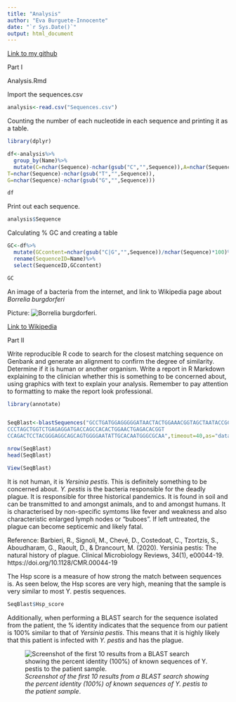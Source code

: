 ```yaml
---
title: "Analysis"
author: "Eva Burguete-Innocente"
date: "`r Sys.Date()`"
output: html_document
---
```


[Link to my github](https://github.com/evainnocente/Rentrez)

Part I

Analysis.Rmd

Import the sequences.csv

```r
analysis<-read.csv("Sequences.csv")

```

Counting the number of each nucleotide in each sequence and printing it as a table.
```r

library(dplyr)

df<-analysis%>%
  group_by(Name)%>%
  mutate(C=nchar(Sequence)-nchar(gsub("C","",Sequence)),A=nchar(Sequence)-nchar(gsub("A","",Sequence)), 
T=nchar(Sequence)-nchar(gsub("T","",Sequence)),
G=nchar(Sequence)-nchar(gsub("G","",Sequence)))

df   

```

Print out each sequence.

```r
analysis$Sequence  
```

Calculating % GC and creating a table
```r

GC<-df%>%
  mutate(GCcontent=nchar(gsub("C|G","",Sequence))/nchar(Sequence)*100)%>%
  rename(SequenceID=Name)%>%
  select(SequenceID,GCcontent)

GC
```

An image of a bacteria from the internet, and link to Wikipedia page about _Borrelia burgdorferi_

Picture:
![_Borrelia burgdorferi_.](C:/Users/evain/OneDrive - Queen's University/university/BIOL 432/Week 6/Rentrez/bacteria.jpg)


[Link to Wikipedia](https://en.wikipedia.org/wiki/Borrelia_burgdorferi) 

Part II

Write reproducible R code to search for the closest matching sequence on Genbank and generate an alignment to confirm the degree of similarity. Determine if it is human or another organism. Write a report in R Markdown explaining to the clinician whether this is something to be concerned about, using graphics with text to explain your analysis. Remember to pay attention to formatting to make the report look professional.

```r
library(annotate)


SeqBlast<-blastSequences("GCCTGATGGAGGGGGATAACTACTGGAAACGGTAGCTAATACCGCATGACCTCGCAAGAGCAAAGTGGGGGACCTTAGGGCCTCACGCCATCGGATGAACCCAGATGGGATTAGCTAGTAGGTGGGGTAATGGCTCACCTAGGCGACGAT
CCCTAGCTGGTCTGAGAGGATGACCAGCCACACTGGAACTGAGACACGGT
CCAGACTCCTACGGGAGGCAGCAGTGGGGAATATTGCACAATGGGCGCAA",timeout=40,as="data.frame")

nrow(SeqBlast)
head(SeqBlast)

View(SeqBlast)
```

  It is not human, it is _Yersinia pestis_. 
  This is definitely something to be concerned about. _Y. pestis_ is the bacteria responsible for the deadly plague. It is responsible for three historical pandemics. It is found in soil and can be transmitted to and amongst animals, and to and amongst humans. It is characterised by non-specific symtoms like fever and weakness and also characteristic enlarged lymph nodes or "buboes". If left untreated, the plague can become septicemic and likely fatal. 


Reference:
Barbieri, R., Signoli, M., Chevé, D., Costedoat, C., Tzortzis, S., Aboudharam, G., Raoult, D., & Drancourt, M. (2020). Yersinia pestis: The natural history of plague. Clinical Microbiology Reviews, 34(1), e00044-19. https://doi.org/10.1128/CMR.00044-19



  The Hsp score is a measure of how strong the match between sequences is. As seen below, the Hsp scores are very high, meaning that the sample is very similar to most Y. pestis sequences.  

```r
SeqBlast$Hsp_score
```
  Additionally, when performing a BLAST search for the sequence isolated from the patient, the % identity indicates that the sequence from our patient is 100% similar to that of _Yersinia pestis_. This means that it is highly likely that this patient is infected with _Y. pestis_ and has the plague. 


![_Screenshot of the first 10 results from a BLAST search showing the percent identity (100%) of known sequences of Y. pestis to the patient sample_.](C:/Users/evain/OneDrive - Queen's University/university/BIOL 432/Week 6/Rentrez/BLAST.jpg)